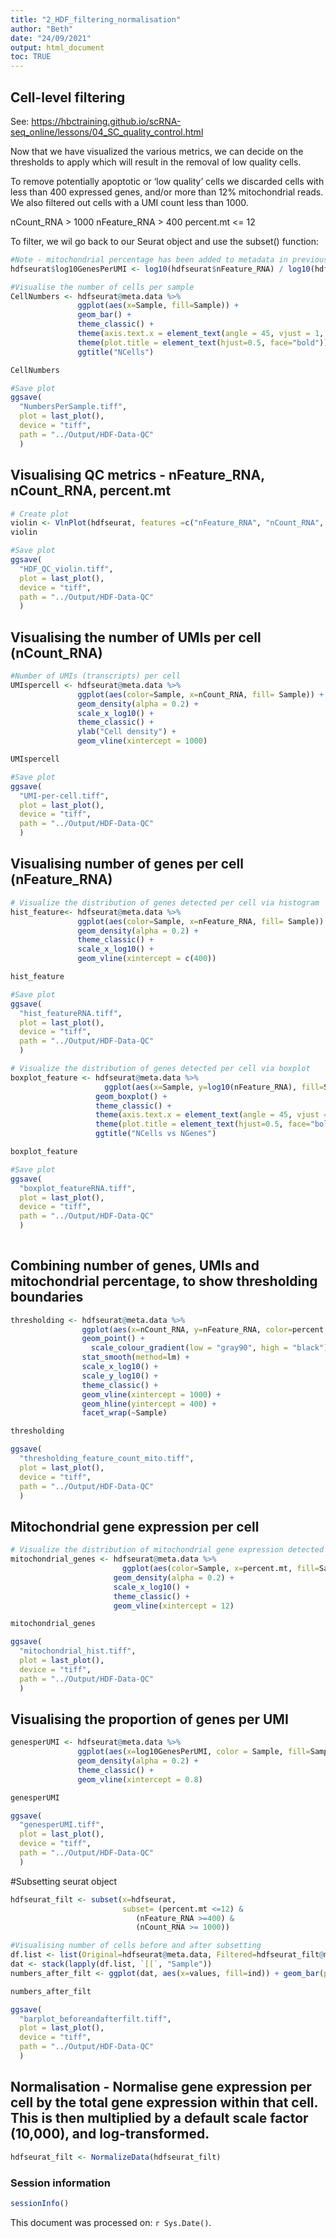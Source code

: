 ```yaml
---
title: "2_HDF_filtering_normalisation"
author: "Beth"
date: "24/09/2021"
output: html_document
toc: TRUE
---
```


## Cell-level filtering
See: [https://hbctraining.github.io/scRNA-seq_online/lessons/04_SC_quality_control.html](https://hbctraining.github.io/scRNA-seq_online/lessons/04_SC_quality_control.html)

Now that we have visualized the various metrics, we can decide on the thresholds to apply which will result in the removal of low quality cells. 

To remove potentially apoptotic or 'low quality' cells we discarded cells with less than 400 expressed genes, and/or more than 12% mitochondrial reads. We also filtered out cells with a UMI count less than 1000. 

nCount_RNA > 1000
nFeature_RNA > 400
percent.mt <= 12

To filter, we wil go back to our Seurat object and use the subset() function:


```r
#Note - mitochondrial percentage has been added to metadata in previous script 1_HDF_data.Rmd. Adding no. of genes per UMI.
hdfseurat$log10GenesPerUMI <- log10(hdfseurat$nFeature_RNA) / log10(hdfseurat$nCount_RNA)

#Visualise the number of cells per sample
CellNumbers <- hdfseurat@meta.data %>% 
  	           ggplot(aes(x=Sample, fill=Sample)) + 
  	           geom_bar() +
  	           theme_classic() +
  	           theme(axis.text.x = element_text(angle = 45, vjust = 1, hjust=1)) +
  	           theme(plot.title = element_text(hjust=0.5, face="bold")) +
  	           ggtitle("NCells")

CellNumbers

#Save plot
ggsave(
  "NumbersPerSample.tiff",
  plot = last_plot(),
  device = "tiff",
  path = "../Output/HDF-Data-QC"
  )

```
## Visualising QC metrics - nFeature_RNA, nCount_RNA, percent.mt
```r
# Create plot
violin <- VlnPlot(hdfseurat, features =c("nFeature_RNA", "nCount_RNA", "percent.mt"))
violin

#Save plot
ggsave(
  "HDF_QC_violin.tiff",
  plot = last_plot(),
  device = "tiff",
  path = "../Output/HDF-Data-QC"
  )
```

## Visualising the number of UMIs per cell (nCount_RNA)
```r
#Number of UMIs (transcripts) per cell
UMIspercell <- hdfseurat@meta.data %>% 
  	           ggplot(aes(color=Sample, x=nCount_RNA, fill= Sample)) + 
  	           geom_density(alpha = 0.2) + 
  	           scale_x_log10() + 
  	           theme_classic() +
  	           ylab("Cell density") +
  	           geom_vline(xintercept = 1000)

UMIspercell

#Save plot
ggsave(
  "UMI-per-cell.tiff",
  plot = last_plot(),
  device = "tiff",
  path = "../Output/HDF-Data-QC"
  )

```
## Visualising number of genes per cell (nFeature_RNA)
```r
# Visualize the distribution of genes detected per cell via histogram
hist_feature<- hdfseurat@meta.data %>% 
  	           ggplot(aes(color=Sample, x=nFeature_RNA, fill= Sample)) + 
  	           geom_density(alpha = 0.2) + 
  	           theme_classic() +
  	           scale_x_log10() + 
  	           geom_vline(xintercept = c(400))

hist_feature

#Save plot
ggsave(
  "hist_featureRNA.tiff",
  plot = last_plot(),
  device = "tiff",
  path = "../Output/HDF-Data-QC"
  )

# Visualize the distribution of genes detected per cell via boxplot
boxplot_feature <- hdfseurat@meta.data %>% 
    	             ggplot(aes(x=Sample, y=log10(nFeature_RNA), fill=Sample)) + 
  	               geom_boxplot() + 
  	               theme_classic() +
  	               theme(axis.text.x = element_text(angle = 45, vjust = 1, hjust=1)) +
  	               theme(plot.title = element_text(hjust=0.5, face="bold")) +
  	               ggtitle("NCells vs NGenes")

boxplot_feature

#Save plot
ggsave(
  "boxplot_featureRNA.tiff",
  plot = last_plot(),
  device = "tiff",
  path = "../Output/HDF-Data-QC"
  )
    
```

## Combining number of genes, UMIs and mitochondrial percentage, to show thresholding boundaries
```r
thresholding <- hdfseurat@meta.data %>% 
  	            ggplot(aes(x=nCount_RNA, y=nFeature_RNA, color=percent.mt)) + 
  	            geom_point() + 
	              scale_colour_gradient(low = "gray90", high = "black") +
  	            stat_smooth(method=lm) +
  	            scale_x_log10() + 
  	            scale_y_log10() + 
  	            theme_classic() +
  	            geom_vline(xintercept = 1000) +
  	            geom_hline(yintercept = 400) +
  	            facet_wrap(~Sample)

thresholding

ggsave(
  "thresholding_feature_count_mito.tiff",
  plot = last_plot(),
  device = "tiff",
  path = "../Output/HDF-Data-QC"
  )
```
## Mitochondrial gene expression per cell
```r
# Visualize the distribution of mitochondrial gene expression detected per cell
mitochondrial_genes <- hdfseurat@meta.data %>% 
                    	 ggplot(aes(color=Sample, x=percent.mt, fill=Sample)) + 
  	                   geom_density(alpha = 0.2) + 
  	                   scale_x_log10() + 
  	                   theme_classic() +
  	                   geom_vline(xintercept = 12)

mitochondrial_genes

ggsave(
  "mitochondrial_hist.tiff",
  plot = last_plot(),
  device = "tiff",
  path = "../Output/HDF-Data-QC"
  )
```
## Visualising the proportion of genes per UMI
```r
genesperUMI <- hdfseurat@meta.data %>%
  	           ggplot(aes(x=log10GenesPerUMI, color = Sample, fill=Sample)) +
  	           geom_density(alpha = 0.2) +
  	           theme_classic() +
  	           geom_vline(xintercept = 0.8)

genesperUMI

ggsave(
  "genesperUMI.tiff",
  plot = last_plot(),
  device = "tiff",
  path = "../Output/HDF-Data-QC"
  )
```

#Subsetting seurat object
```r
hdfseurat_filt <- subset(x=hdfseurat, 
                         subset= (percent.mt <=12) &
                            (nFeature_RNA >=400) &
                            (nCount_RNA >= 1000))

#Visualising number of cells before and after subsetting
df.list <- list(Original=hdfseurat@meta.data, Filtered=hdfseurat_filt@meta.data)
dat <- stack(lapply(df.list, `[[`, "Sample"))
numbers_after_filt <- ggplot(dat, aes(x=values, fill=ind)) + geom_bar(position="dodge")

numbers_after_filt

ggsave(
  "barplot_beforeandafterfilt.tiff",
  plot = last_plot(),
  device = "tiff",
  path = "../Output/HDF-Data-QC"
  )

```

## Normalisation - Normalise gene expression per cell by the total gene expression within that cell. This is then multiplied by a default scale factor (10,000), and log-transformed.
```r
hdfseurat_filt <- NormalizeData(hdfseurat_filt)
```

### Session information
```r
sessionInfo()
```

This document was processed on: `r Sys.Date()`.
